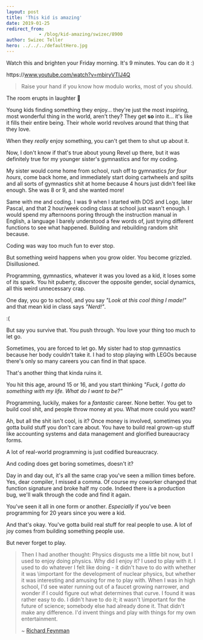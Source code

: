```yaml
---
layout: post
title: 'This kid is amazing'
date: 2019-01-25
redirect_from: 
            - /blog/kid-amazing/swizec/8900
author: Swizec Teller
hero: ../../../defaultHero.jpg
---
```

Watch this and brighten your Friday morning. It's 9 minutes. You can do it :)



https&#x3A;//www.youtube.com/watch?v=mbiryVTIJ4Q



> Raise your hand if you know how modulo works, most of you should.



The room erupts in laughter 🤣



Young kids finding something they enjoy… they're just the most inspiring, most wonderful thing in the world, aren't they? They get **so** into it… it's like it fills their entire being. Their whole world revolves around that thing that they love.



When they _really_ enjoy something, you can't get them to shut up about it.



Now, I don't know if that's true about young Revel up there, but it was definitely true for my younger sister's gymnastics and for my coding.



My sister would come home from school, rush off to gymnastics _for four hours_, come back home, and immediately start doing cartwheels and splits and all sorts of gymnastics shit at home because 4 hours just didn't feel like enough. She was 8 or 9, and she wanted more!



Same with me and coding. I was 9 when I started with DOS and Logo, later Pascal, and that 2 hour/week coding class at school just wasn't enough. I would spend my afternoons poring through the instruction manual in English, a language I barely understood a few words of, just trying different functions to see what happened. Building and rebuilding random shit because.



Coding was way too much fun to ever stop.



But something weird happens when you grow older. You become grizzled. Disillusioned.



Programming, gymnastics, whatever it was you loved as a kid, it loses some of its spark. You hit puberty, discover the opposite gender, social dynamics, all this weird unnecessary crap.



One day, you go to school, and you say _"Look at this cool thing I made!"_ and that mean kid in class says _"Nerd!"_.



:(



But say you survive that. You push through. You love your thing too much to let go.



Sometimes, you are forced to let go. My sister had to stop gymnastics because her body couldn't take it. I had to stop playing with LEGOs because there's only so many careers you can find in that space.



That's another thing that kinda ruins it.



You hit this age, around 15 or 16, and you start thinking _"Fuck, I gotta do something with my life. What do I want to be?"_



Programming, luckily, makes for a _fantastic_ career. None better. You get to build cool shit, and people throw money at you. What more could you want?



Ah, but all the shit isn't cool, is it? Once money is involved, sometimes you gotta build stuff you don't care about. You have to build real grown-up stuff like accounting systems and data management and glorified bureaucracy forms.



A lot of real-world programming is just codified bureaucracy.



And coding does get boring sometimes, doesn't it?



Day in and day out, it's all the same crap you've seen a million times before. Yes, dear compiler, I missed a comma. Of course my coworker changed that function signature and broke half my code. Indeed there is a production bug, we'll walk through the code and find it again.



You've seen it all in one form or another. _Especially_ if you've been programming for 20 years since you were a kid.



And that's okay. You've gotta build real stuff for real people to use. A lot of joy comes from building something people use.



But never forget to play.



> Then I had another thought: Physics disgusts me a little bit now, but I used to enjoy doing physics. Why did I enjoy it? I used to play with it. I used to do whatever I felt like doing - it didn't have to do with whether it was \\important for the development of nuclear physics, but whether it was interesting and amusing for me to play with. When I was in high school, I'd see water running out of a faucet growing narrower, and wonder if I could figure out what determines that curve. I found it was rather easy to do. I didn't have to do it; it wasn't \\important for the future of science; somebody else had already done it. That didn't make any difference. I'd invent things and play with things for my own entertainment.
>
>
>
>   
>   
>
>
>
>
> ~ [Richard Feynman](http://www.creativitypost.com/science/spinning_plates_and_the_serious_play_of_richard_feynman)